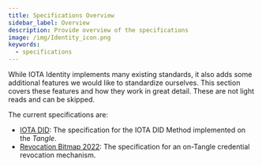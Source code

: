 ```yaml
---
title: Specifications Overview
sidebar_label: Overview
description: Provide overview of the specifications
image: /img/Identity_icon.png
keywords:
  - specifications
---
```


While IOTA Identity implements many existing standards, it also adds some additional features we would like to standardize ourselves. This section covers these features and how they work in great detail. These are not light reads and can be skipped.

The current specifications are:

- [IOTA DID](iota-did-method-spec.mdx): The specification for the IOTA DID Method implemented on the _Tangle_.
- [Revocation Bitmap 2022](revocation-bitmap-2022.mdx): The specification for an on-Tangle credential revocation mechanism.
